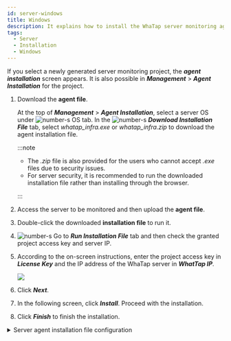 ```yaml
---
id: server-windows
title: Windows
description: It explains how to install the WhaTap server monitoring agent in the Windows environment.
tags:
  - Server
  - Installation
  - Windows
---
```


If you select a newly generated server monitoring project, the **_agent installation_** screen appears. It is also possible in **_Management_** > **_Agent Installation_** for the project.

<ImgLang img='server-install-windows.png' desc='Server monitoring windows'/>

1. Download the **agent file**.

   At the top of **_Management_** > **_Agent Installation_**, select a server OS under ![number-s](/img/number-01.png) OS tab. In the ![number-s](/img/number-02.png) **_Download Installation File_** tab, select _whatap_infra.exe_ or _whatap_infra.zip_ to download the agent installation file.  

   :::note

   - The _.zip_ file is also provided for the users who cannot accept _.exe_ files due to security issues.
   - For server security, it is recommended to run the downloaded installation file rather than installing through the browser.

   :::

2. Access the server to be monitored and then upload the **agent file**.

3. Double-click the downloaded **installation file** to run it.  

4. ![number-s](/img/number-03.png) Go to **_Run Installation File_** tab and then check the granted project access key and server IP.

5. According to the on-screen instructions, enter the project access key in **_License Key_** and the IP address of the WhaTap server in **_WhatTap IP_**.

   ![](https://img.whatap.io/media/user_guide_server/management/1230.png)  

6. Click **_Next_**.

7. In the following screen, click **_Install_**. Proceed with the installation.

8. Click **_Finish_** to finish the installation.

<details>
<summary>Server agent installation file configuration</summary>


<Svcpf />


<Svwcpf />

</details>
